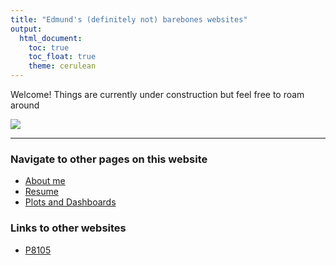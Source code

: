 ```yaml
---
title: "Edmund's (definitely not) barebones websites"
output: 
  html_document:
    toc: true
    toc_float: true
    theme: cerulean
---
```


Welcome! Things are currently under construction but feel free to roam around

![](/Users/edmundwong/Downloads/p8105_ecw2178.github.io/files/orb-of-confusion-spongebob-1791698264.gif)

---

### Navigate to other pages on this website

* [About me](about.html)
* [Resume](Resume.html)
* [Plots and Dashboards](plotly_dashboards.html)

### Links to other websites
* [P8105](https://p8105.com/)
